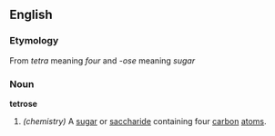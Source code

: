 ==English==
===Etymology===
From ''tetra'' meaning ''four'' and ''-ose'' meaning ''sugar'' 
===Noun===
''' tetrose '''
#''(chemistry)'' A [[sugar]] or [[saccharide]] containing four [[carbon]] [[atom]]s.